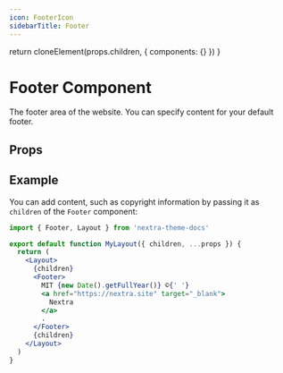 ```yaml
---
icon: FooterIcon
sidebarTitle: Footer
---
```



  return cloneElement(props.children, {
    components: {}
  })
}

# Footer Component

The footer area of the website. You can specify content for your default footer.

## Props

<APIDocs
  componentName="Footer"
  packageName="nextra-theme-docs"
  groupKeys="ComponentProps<'footer'>"
/>

## Example

You can add content, such as copyright information by passing it as `children`
of the `Footer` component:

```jsx filename="app/layout.jsx"
import { Footer, Layout } from 'nextra-theme-docs'

export default function MyLayout({ children, ...props }) {
  return (
    <Layout>
      {children}
      <Footer>
        MIT {new Date().getFullYear()} ©{' '}
        <a href="https://nextra.site" target="_blank">
          Nextra
        </a>
        .
      </Footer>
      {children}
    </Layout>
  )
}
```

<ToggleVisibilitySection element="`<Footer>`" property="footer" />
